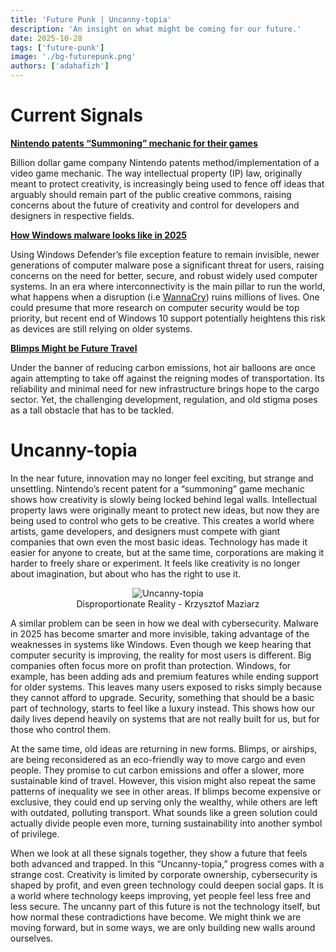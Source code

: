 ```yaml
---
title: 'Future Punk | Uncanny-topia'
description: 'An insight on what might be coming for our future.'
date: 2025-10-28
tags: ['future-punk']
image: './bg-futurepunk.png'
authors: ['adahafizh']
---
```


# Current Signals

**[Nintendo patents “Summoning” mechanic for their games](https://www.theverge.com/games/779062/nintendo-pokemon-summoning-battle-patent)**

Billion dollar game company Nintendo patents method/implementation of a video game mechanic. The way intellectual property (IP) law, originally meant to protect creativity, is increasingly being used to fence off ideas that arguably should remain part of the public creative commons, raising concerns about the future of creativity and control for developers and designers in respective fields. 

**[How Windows malware looks like in 2025](https://youtu.be/24dfe8q7Aq4?si=yG65obuHCjnpgfuj)** 

Using Windows Defender’s file exception feature to remain invisible, newer generations of computer malware pose a significant threat for users, raising concerns on the need for better, secure, and robust widely used computer systems. In an era where interconnectivity is the main pillar to run the world, what happens when a disruption (i.e [WannaCry](https://en.wikipedia.org/wiki/WannaCry_ransomware_attack)) ruins millions of lives. One could presume that more research on computer security would be top priority, but recent end of Windows 10 support potentially heightens this risk as devices are still relying on older systems. 

**[Blimps Might be Future Travel](https://youtu.be/ZjBgEkbnX2I?si=R-YdWdz6hWRvVOqJ)**

Under the banner of reducing carbon emissions, hot air balloons are once again attempting to take off against the reigning modes of transportation. Its reliability and minimal need for new infrastructure brings hope to the cargo sector. Yet, the challenging development, regulation, and old stigma poses as a tall obstacle that has to be tackled. 

# Uncanny-topia

In the near future, innovation may no longer feel exciting, but strange and unsettling. Nintendo’s recent patent for a “summoning” game mechanic shows how creativity is slowly being locked behind legal walls. Intellectual property laws were originally meant to protect new ideas, but now they are being used to control who gets to be creative. This creates a world where artists, game developers, and designers must compete with giant companies that own even the most basic ideas. Technology has made it easier for anyone to create, but at the same time, corporations are making it harder to freely share or experiment. It feels like creativity is no longer about imagination, but about who has the right to use it.

<div align="center">
    <figure>
        <img src="https://cdna.artstation.com/p/assets/images/images/063/717/922/4k/krzysztof-maziarz-final.jpg?1686181136" alt="Uncanny-topia"></img>
        <figcaption> Disproportionate Reality - Krzysztof Maziarz</figcaption>
    </figure>
</div>


A similar problem can be seen in how we deal with cybersecurity. Malware in 2025 has become smarter and more invisible, taking advantage of the weaknesses in systems like Windows. Even though we keep hearing that computer security is improving, the reality for most users is different. Big companies often focus more on profit than protection. Windows, for example, has been adding ads and premium features while ending support for older systems. This leaves many users exposed to risks simply because they cannot afford to upgrade. Security, something that should be a basic part of technology, starts to feel like a luxury instead. This shows how our daily lives depend heavily on systems that are not really built for us, but for those who control them.

At the same time, old ideas are returning in new forms. Blimps, or airships, are being reconsidered as an eco-friendly way to move cargo and even people. They promise to cut carbon emissions and offer a slower, more sustainable kind of travel. However, this vision might also repeat the same patterns of inequality we see in other areas. If blimps become expensive or exclusive, they could end up serving only the wealthy, while others are left with outdated, polluting transport. What sounds like a green solution could actually divide people even more, turning sustainability into another symbol of privilege.

When we look at all these signals together, they show a future that feels both advanced and trapped. In this “Uncanny-topia,” progress comes with a strange cost. Creativity is limited by corporate ownership, cybersecurity is shaped by profit, and even green technology could deepen social gaps. It is a world where technology keeps improving, yet people feel less free and less secure. The uncanny part of this future is not the technology itself, but how normal these contradictions have become. We might think we are moving forward, but in some ways, we are only building new walls around ourselves.